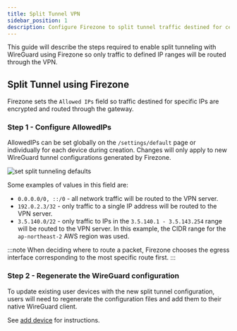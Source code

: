 ```yaml
---
title: Split Tunnel VPN
sidebar_position: 1
description: Configure Firezone to split tunnel traffic destined for certain IP ranges through the WireGuard®-based secure access platform.
---
```


This guide will describe the steps required to enable split tunneling with
WireGuard using Firezone so only traffic to defined IP ranges will be routed
through the VPN.

## Split Tunnel using Firezone

Firezone sets the `Allowed IPs` field so traffic destined for
specific IPs are encrypted and routed through the gateway.

### Step 1 - Configure AllowedIPs

AllowedIPs can be set globally on the `/settings/default` page or individually
for each device during creation. Changes will only apply to new WireGuard
tunnel configurations generated by Firezone.

![set split tunneling defaults](https://user-images.githubusercontent.com/52545545/154814549-bb686ffe-ea82-4af8-a2a4-5e0b4013dec7.png)

Some examples of values in this field are:

- `0.0.0.0/0, ::/0` - all network traffic will be routed to the VPN server.
- `192.0.2.3/32` - only traffic to a single IP address
will be routed to the VPN server.
- `3.5.140.0/22` - only traffic to IPs in the `3.5.140.1 - 3.5.143.254` range
will be routed to the VPN server.
In this example, the CIDR range for the `ap-northeast-2` AWS region was used.

:::note
When deciding where to route a packet, Firezone chooses the egress
interface corresponding to the most specific route first.
:::

### Step 2 - Regenerate the WireGuard configuration

To update existing user devices with the new split tunnel configuration,
users will need to regenerate the configuration files
and add them to their native WireGuard client.

See [add device](/user-guides/add-devices/) for instructions.
